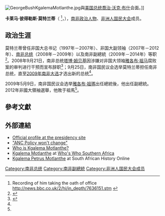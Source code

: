 {{Expand language|1=en|time=2020-04-23T11:43:45+00:00}}
{{NoteTA
| G1 = Country
| G2 = People
| T=zh-hans:卡莱马·莫特兰蒂; zh-hant:卡萊馬·莫特蘭蒂; zh-tw:卡萊馬·莫特蘭德
| 1=zh-hans:莫特兰蒂; zh-hant:莫特蘭蒂; zh-tw:莫特蘭德
| 2=zh-hans:非洲人国民大会; zh-hant:非洲人國民大會; zh-tw:非洲民族議會
}}
{{Infobox President
| honorific-prefix = [[閣下|閣下]]
| name             = 卡莱马·莫特兰蒂 
| original_name    = {{lang|st|Kgalema Motlanthe}}
| image            = Kgalema Motlanthe, 2009 World Economic Forum on Africa-1.jpg
| caption          = 
| office1          = {{flagdeco|ZAF}} 第3任[[南非總統|南非總統]]
| term_start1      = 2008年9月25日
| term_end1        = 2009年5月9日
| vicepresident1   = {{le|巴萊卡·姆貝特|Baleka Mbete}}
| predecessor1     = [[塔博·姆貝基|塔博·姆貝基]]
| successor1       = [[雅各布·祖瑪|雅各布·祖瑪]]
| office2          = {{flagdeco|ZAF}} 第6任[[南非副總統|南非副總統]]
| term_start2      = 2009年5月9日
| term_end2        = 2014年5月26日
| president2       = [[雅各布·祖瑪|雅各布·祖瑪]]
| predecessor2     = {{le|巴萊卡·姆貝特|Baleka Mbete}}
| successor2       = [[西里爾·拉馬福薩|西里爾·拉馬福薩]]
| office3          = {{flagicon image|Flag of the African National Congress.svg}} 第7任[[非洲人國民大會|非洲人國民大會]]副主席
| term_start3      = 2007年12月18日
| term_end3        = 2012年12月18日
| chairman3        = [[雅各布·祖瑪|雅各布·祖瑪]]
| predecessor3     = [[雅各布·祖瑪|雅各布·祖瑪]]
| successor3       = [[西里爾·拉馬福薩|西里爾·拉馬福薩]]
| office4          = {{flagicon image|Flag of the African National Congress.svg}} 第14任[[非洲人國民大會|非洲人國民大會]]總書記
| term_start4      = 1997年12月18日
| term_end4        = 2007年12月18日
| president4       = [[納爾遜·曼德拉|納爾遜·曼德拉]]<br/>[[塔博·姆貝基|塔博·姆貝基]]
| predecessor4     = [[西里爾·拉馬福薩|西里爾·拉馬福薩]]
| successor4       = {{le|格威德·曼塔什|Gwede Mantashe}}
| birth_name       = 卡萊馬·彼得勒斯·莫特蘭蒂<br/>Kgalema Petrus Motlanthe
| birth_date       = {{Birth date and age|df=y|1949|7|19}}
| birth_place      = {{ZAF-1928}}[[德蘭士瓦省|德蘭士瓦省]]{{le|博克斯堡|Boksburg}}
| death_date       = 
| death_place      = 
| religion         = 
| profession       = [[政治家|政治家]]
| spouse           = 
| party            = {{flagicon image|Flag of the African National Congress.svg}} [[非洲人国民大会|非洲人国民大会]]
}}
[[File:GeorgeBushKgalemaMotlanthe.jpg|thumb]]與[[美国总统|美国总统]][[乔治·沃克·布什|喬治·沃克·布什]]会面。]]

'''卡莱马·彼得勒斯·莫特兰蒂'''（{{lang-st|Kgalema Petrus Motlanthe}} {{IPA-st|ˈkxɑ.lɪ.mɑ mʊ.ˈtɬʼɑ.n.tʰɛ|}}<ref>Recording of him taking the oath of office http://news.bbc.co.uk/2/hi/in_depth/7636151.stm {{Wayback|url=http://news.bbc.co.uk/2/hi/in_depth/7636151.stm |date=20190401150121 }}</ref>，{{bd|1949年|7月19日|||catIdx=Motlanthe}}），[[南非|南非]][[政治人物|政治人物]]、[[非洲人国民大会|非洲人国民大会]]成员。

== 政治生涯 ==
莫特兰蒂曾任非国大总书记（1997年－2007年）、非国大副领袖（2007年－2012年）、[[南非总统|南非总统]]（2008年－2009年）以及南非副總統（2009年－2014年）等职<ref name="bloomberg2017">{{Cite news |url=https://www.bloomberg.com/news/articles/2017-04-03/zuma-pursues-vested-interests-should-quit-ex-president-says |title=A Plea From a Former South Africa President: Zuma, Step Down |publisher=Bloomberg News |date=2017-04-03 |access-date=2017-04-03 |archive-date=2020-11-11 |archive-url=https://web.archive.org/web/20201111212805/https://www.bloomberg.com/news/articles/2017-04-03/zuma-pursues-vested-interests-should-quit-ex-president-says |dead-url=no }}</ref>。2008年9月21日，南非总统[[塔博·姆贝基|塔博·姆贝基]]因涉嫌对非国大领袖[[雅各布·祖马|雅各布·祖马]]腐败案的审判进行干预而宣布辞职<ref name="sabc-outgoing-president">{{Cite news |url=http://196.35.74.238/portal/site/SABCNews/menuitem.5c4f8fe7ee929f602ea12ea1674daeb9/?vgnextoid=82f7f279f6421210VgnVCM10000077d4ea9bRCRD&vgnextfmt=default&channelPath=home |title=Zuma sworn in as SA's fourth democratic President |publisher=SABC |date=2009-05-09 |access-date=2009-05-09 |archive-url=https://web.archive.org/web/20110529145530/http://196.35.74.238/portal/site/SABCNews/menuitem.5c4f8fe7ee929f602ea12ea1674daeb9/?vgnextoid=82f7f279f6421210VgnVCM10000077d4ea9bRCRD&vgnextfmt=default&channelPath=home |archive-date=2011-05-29 |dead-url=yes }}</ref>；9月25日，南非国民议会选举莫特兰蒂担任南非总统，直至[[2009年南非大选|2009年南非大选]]才选出新的总统<ref name="sabc-outgoing-president"/>。

2009年5月9日，南非国民议会选举[[雅各布·祖瑪|雅各布·祖瑪]]出任總統後，他出任副總統。2012年非國大領袖選舉，他敗于祖馬<ref name="bloomberg2017"/>。

== 參考文獻 ==
{{Reflist}}

== 外部連結 ==
* [https://web.archive.org/web/20080929020433/http://www.thepresidency.gov.za/main.asp?include=president%2Fprofile.htm Official profile at the presidency site]
* [https://web.archive.org/web/20071220194046/http://www.mg.co.za/articlePage.aspx?articleid=328056&area=%2Fbreaking_news%2Fbreaking_news__national%2F "ANC Policy won't change"]
* [http://www.politicsweb.co.za/politicsweb/view/politicsweb/en/page71619?oid=104369&sn=Detail Who is Kgalema Motlanthe?] {{Wayback|url=http://www.politicsweb.co.za/politicsweb/view/politicsweb/en/page71619?oid=104369&sn=Detail |date=20131031075308 }}
* [https://web.archive.org/web/20110902031749/http://www.whoswhosa.co.za/kgalema-motlanthe-5325 Kgalema Motlanthe] at [https://web.archive.org/web/20110901215042/http://www.whoswhosa.co.za/ Who's Who Southern Africa]
* [http://www.sahistory.org.za/people/kgalema-petrus-motlanthe Kgalema Petrus Motlanthe]{{WebCite|url=https://www.webcitation.org/6EQoAyitl?url=http://www.sahistory.org.za/people/kgalema-petrus-motlanthe |date=20130214182012 |dateformat=iso }} at South African History Online

{{start box}}
{{succession box|[[塔博·姆贝基|塔博·姆贝基]]|[[雅各布·祖瑪|雅各布·祖瑪]]|[[南非总统|南非总统]]|2008年－2009年}}
{{end box}}

{{南非总统}}
{{南部非洲發展共同體}}
{{Authority control}}

{{DEFAULTSORT:Motlanthe, Kgalema}}
[[Category:南非总统|Category:南非总统]]
[[Category:南非副總統|Category:南非副總統]]
[[Category:非洲人国民大会成员|Category:非洲人国民大会成员]]